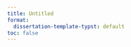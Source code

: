 ```yaml
---
title: Untitled
format:
  dissertation-template-typst: default
toc: false
---
```


```{=typst}
#set rect(
  inset: 4pt,
  fill: none,
  width: 100%
)

#align(left + top,
  grid(
    columns: 1,
    row-gutter: (20pt, 20pt, 50pt),
    rect[#text(14pt, weight: "bold", font: "Cambria")[Promotoren:] \ #text(12pt, weight: "regular", font: "Cambria")[Dr. W.E. Frankenhuis \ Prof. dr. J.L. Van Gelder (Max Planck Institute for the Study of Crime, Security, and Law) \ Prof. dr. J.J.A. Denissen]],
    rect[#text(14pt, weight: "bold", font: "Cambria")[Copromotor:] \ #text(12pt, weight: "regular", font: "Cambria")[Dr. E.S. Young]],
    rect[#text(14pt, weight: "bold", font: "Cambria")[Beoordelingscommissie] \ #text(12pt, weight: "regular", font: "Cambria")[Prof. dr. N.N.J. Rommelse \ Prof. dr. G.W.J.M. Stevens \ Prof. dr. S. Van Der Stigchel \ Prof. dr. E.-J. Wagenmakers (Universiteit van Amsterdam) \ Dr. A.S. Weigard (University of Michigan)]],
    rect[#text(12pt, weight: "regular", font: "Cambria")[Dit proefschrift werd (mede) mogelijk gemaakt met financiële steun van de Nederlandse Organisatie voor Wetenschappelijk Onderzoek, de James S. McDonnell Foundation, en ODISSEI.]],
    
    align: left + top,
  )
)


```

```{=typst}
#pagebreak()
```
